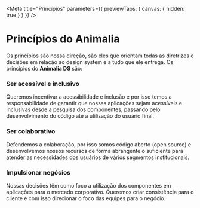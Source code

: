 
<Meta
  title="Princípios"
  parameters={{ previewTabs: { canvas: { hidden: true } } }}
/>

# Princípios do Animalia

Os princípios são nossa direção, são eles que orientam todas as diretrizes e decisões em relação ao design system e a tudo que ele entrega. Os princípios do **Animalia DS** são:

### **Ser acessível e inclusivo**

Queremos incentivar a acessibilidade e inclusão e por isso temos a responsabilidade de garantir que nossas aplicações sejam acessíveis e inclusivas desde a pesquisa dos componentes, passando pelo desenvolvimento do código até a utilização do usuário final.

### Ser colaborativo

Defendemos a colaboração, por isso somos código aberto (open source) e desenvolvemos nossos recursos de forma abrangente o suficiente para atender as necessidades dos usuários de vários segmentos institucionais.

### Impulsionar negócios

Nossas decisões têm como foco a utilização dos componentes em aplicações para o mercado corporativo. Queremos criar consistência para o cliente e com isso direcionar o foco das equipes para o negócio.
